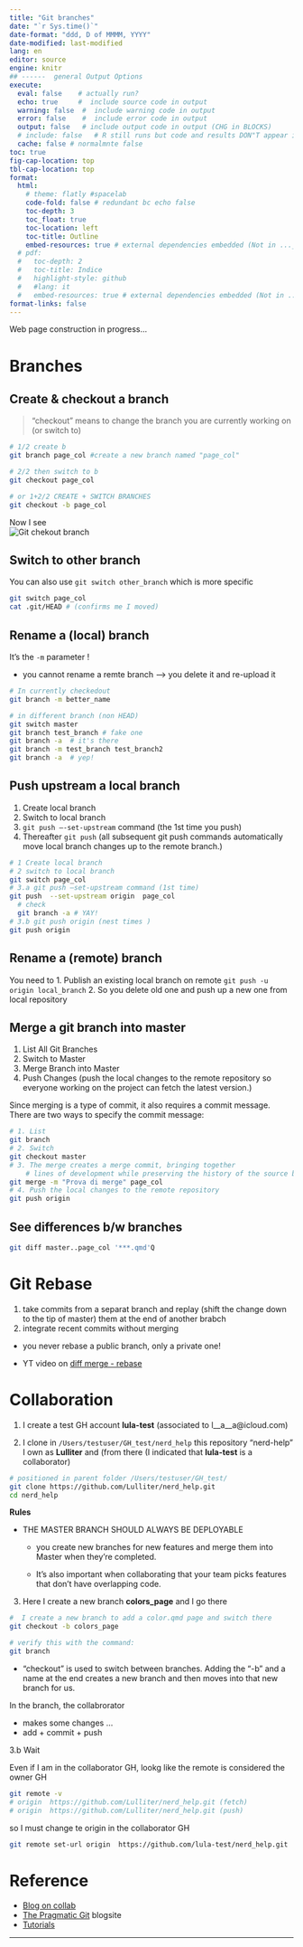 ```yaml
---
title: "Git branches"
date: "`r Sys.time()`"
date-format: "ddd, D of MMMM, YYYY"
date-modified: last-modified
lang: en
editor: source
engine: knitr
## ------  general Output Options
execute:     
  eval: false    # actually run? 
  echo: true     #  include source code in output
  warning: false  #  include warning code in output
  error: false    #  include error code in output
  output: false   # include output code in output (CHG in BLOCKS)
  # include: false   # R still runs but code and results DON"T appear in output  
  cache: false # normalmnte false
toc: true
fig-cap-location: top
tbl-cap-location: top
format:
  html:
    # theme: flatly #spacelab
    code-fold: false # redundant bc echo false 
    toc-depth: 3
    toc_float: true
    toc-location: left
    toc-title: Outline
    embed-resources: true # external dependencies embedded (Not in ..._files/)
  # pdf:
  #   toc-depth: 2
  #   toc-title: Indice
  #   highlight-style: github
  #   #lang: it
  #   embed-resources: true # external dependencies embedded (Not in ..._files/)
format-links: false
---
```


::: {.callout-caution collapse="false"}
Web page construction in progress...
:::


 
# Branches

## Create & checkout a branch

> "checkout" means to change the branch you are currently working on (or switch to)

```bash
# 1/2 create b
git branch page_col #create a new branch named "page_col"

# 2/2 then switch to b
git checkout page_col

# or 1+2/2 CREATE + SWITCH BRANCHES
git checkout -b page_col  
```

Now I see   
![Git chekout branch](./img_tools/ck_branch.png){#fig-git_ck_b}

## Switch to other branch 
You can also use `git switch other_branch` which is more specific 

```bash
git switch page_col
cat .git/HEAD # (confirms me I moved)
```

## Rename a (local) branch
It's the `-m` parameter !

+ you cannot rename a remte branch --> you delete it and re-upload it 
```bash
# In currently checkedout 
git branch -m better_name

# in different branch (non HEAD)
git switch master
git branch test_branch # fake one 
git branch -a  # it's there
git branch -m test_branch test_branch2
git branch -a  # yep!

```

## Push upstream a local branch 
1.  Create local branch 
2.  Switch to local branch 
3.  `git push –-set-upstream` command (the 1st time you push)
4.  Thereafter `git push` (all subsequent git push commands automatically move local branch changes up to the remote branch.)

```bash
# 1 Create local branch 
# 2 switch to local branch 
git switch page_col
# 3.a git push –set-upstream command (1st time)
git push  --set-upstream origin  page_col
  # check 
  git branch -a # YAY!
# 3.b git push origin (nest times )
git push origin
```


## Rename a (remote) branch
You need to 
1. Publish an existing local branch on remote
`git push -u origin local_branch`
2. So you delete old one and push up a new one from local repository  

## Merge a git branch into master 

1. List All Git Branches
2. Switch to Master
3. Merge Branch into Master
4. Push Changes (push the local changes to the remote repository so everyone working on the project can fetch the latest version.)



::: {.callout-tip collapse="true"}
Since merging is a type of commit, it also requires a commit message. There are two ways to specify the commit message:
:::

```bash
# 1. List
git branch
# 2. Switch
git checkout master
# 3. The merge creates a merge commit, bringing together
    # lines of development while preserving the history of the source branch.
git merge -m "Prova di merge" page_col
# 4. Push the local changes to the remote repository
git push origin
```


## See differences b/w branches 

```bash
git diff master..page_col '***.qmd'Q
```


# Git Rebase 

1. take commits from a separat branch and replay (shift the change down to the tip of master) them at the end of another brabch
2. integrate recent commits without merging

* you never rebase a public branch, only a private one!
 

+ YT video on [diff merge - rebase](https://www.youtube.com/watch?v=zOnwgxiC0OA)




# Collaboration

1. I create a test GH account **lula-test**  (associated to l__a__a@icloud.com)

2. I clone in  `/Users/testuser/GH_test/nerd_help` this repository "nerd-help" I own as **Lulliter** and (from there (I indicated that **lula-test** is a collaborator)


```bash
# positioned in parent folder /Users/testuser/GH_test/
git clone https://github.com/Lulliter/nerd_help.git
cd nerd_help
```

**Rules** 

+ THE MASTER BRANCH SHOULD ALWAYS BE DEPLOYABLE
  + you create new branches for new features and merge them into Master when they’re completed. 

  + It’s also important when collaborating that your team picks features that don’t have overlapping code. 

3. Here I create a new branch **colors_page** and I go there 

```bash
#  I create a new branch to add a color.qmd page and switch there 
git checkout -b colors_page 

# verify this with the command:
git branch
```


  + "checkout” is used to switch between branches. Adding the “-b” and a name at the end creates a new branch and then moves into that new branch for us.

In the branch, the collabrorator

+ makes some changes ...
+ add + commit + push 

3.b Wait 

Even if I am in the collaborator GH, lookg like the remote is considered the owner GH 

```bash
git remote -v         
# origin  https://github.com/Lulliter/nerd_help.git (fetch)
# origin  https://github.com/Lulliter/nerd_help.git (push)
```
so I must change te origin in the collaborator GH


```bash
git remote set-url origin  https://github.com/lula-test/nerd_help.git
```






# Reference 
+ [Blog on collab](https://medium.com/@jonathanmines/the-ultimate-github-collaboration-guide-df816e98fb67)
+ [The Pragmatic Git](https://blog.git-init.com/git-gold/) blogsite
+ [Tutorials](https://phoenixnap.com/kb/tag/git)


-----
